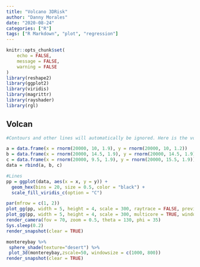 ```yaml
---
title: "Volcano 3DRisk"
author: "Danny Morales"
date: "2020-08-24"
categories: ["R"]
tags: ["R Markdown", "plot", "regression"]
---
```


```r
knitr::opts_chunk$set(
	echo = FALSE,
	message = FALSE,
	warning = FALSE
)
library(reshape2)
library(ggplot2)
library(viridis)
library(magrittr)
library(rayshader)
library(rgl)
```

## Volcan

```r

#Contours and other lines will automatically be ignored. Here is the volcano dataset:

a = data.frame(x = rnorm(20000, 10, 1.9), y = rnorm(20000, 10, 1.2))
b = data.frame(x = rnorm(20000, 14.5, 1.9), y = rnorm(20000, 14.5, 1.9))
c = data.frame(x = rnorm(20000, 9.5, 1.9), y = rnorm(20000, 15.5, 1.9))
data = rbind(a, b, c)

#Lines
pp = ggplot(data, aes(x = x, y = y)) +
  geom_hex(bins = 20, size = 0.5, color = "black") +
  scale_fill_viridis_c(option = "C")

par(mfrow = c(1, 2))
plot_gg(pp, width = 5, height = 4, scale = 300, raytrace = FALSE, preview = TRUE)
plot_gg(pp, width = 5, height = 4, scale = 300, multicore = TRUE, windowsize = c(1000, 800))
render_camera(fov = 70, zoom = 0.5, theta = 130, phi = 35)
Sys.sleep(0.2)
render_snapshot(clear = TRUE)

```
```r
montereybay %>%
 sphere_shade(texture="desert") %>%
 plot_3d(montereybay,zscale=50, windowsize = c(1000, 800))
render_snapshot(clear = TRUE)
```

